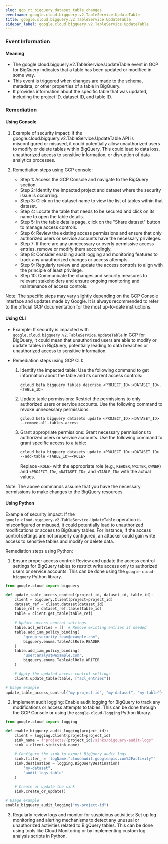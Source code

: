 ```yaml
--- 
slug: gcp_rt_bigquery_dataset_table_changes
eventname: google.cloud.bigquery.v2.TableService.UpdateTable
title: google.cloud.bigquery.v2.TableService.UpdateTable
sidebar_label: google.cloud.bigquery.v2.TableService.UpdateTable
---
```

                       
### Event Information

#### Meaning

- The google.cloud.bigquery.v2.TableService.UpdateTable event in GCP for BigQuery indicates that a table has been updated or modified in some way.
- This event is triggered when changes are made to the schema, metadata, or other properties of a table in BigQuery.
- It provides information about the specific table that was updated, including the project ID, dataset ID, and table ID.

### Remediation

#### Using Console

1. Example of security impact: If the google.cloud.bigquery.v2.TableService.UpdateTable API is misconfigured or misused, it could potentially allow unauthorized users to modify or delete tables within BigQuery. This could lead to data loss, unauthorized access to sensitive information, or disruption of data analytics processes.

2. Remediation steps using GCP console:
   - Step 1: Access the GCP Console and navigate to the BigQuery section.
   - Step 2: Identify the impacted project and dataset where the security issue is occurring.
   - Step 3: Click on the dataset name to view the list of tables within that dataset.
   - Step 4: Locate the table that needs to be secured and click on its name to open the table details.
   - Step 5: In the table details page, click on the "Share dataset" button to manage access controls.
   - Step 6: Review the existing access permissions and ensure that only authorized users or service accounts have the necessary privileges.
   - Step 7: If there are any unnecessary or overly permissive access entries, remove or modify them accordingly.
   - Step 8: Consider enabling audit logging and monitoring features to track any unauthorized changes or access attempts.
   - Step 9: Regularly review and update the access controls to align with the principle of least privilege.
   - Step 10: Communicate the changes and security measures to relevant stakeholders and ensure ongoing monitoring and maintenance of access controls.

Note: The specific steps may vary slightly depending on the GCP Console interface and updates made by Google. It is always recommended to refer to the official GCP documentation for the most up-to-date instructions.

#### Using CLI

- Example: If security is impacted with `google.cloud.bigquery.v2.TableService.UpdateTable` in GCP for BigQuery, it could mean that unauthorized users are able to modify or update tables in BigQuery, potentially leading to data breaches or unauthorized access to sensitive information.

- Remediation steps using GCP CLI:
  1. Identify the impacted table: Use the following command to get information about the table and its current access controls:
     ```
     gcloud beta bigquery tables describe <PROJECT_ID>:<DATASET_ID>.<TABLE_ID>
     ```

  2. Update table permissions: Restrict the permissions to only authorized users or service accounts. Use the following command to revoke unnecessary permissions:
     ```
     gcloud beta bigquery datasets update <PROJECT_ID>:<DATASET_ID> --remove-all-tables-access
     ```

  3. Grant appropriate permissions: Grant necessary permissions to authorized users or service accounts. Use the following command to grant specific access to a table:
     ```
     gcloud beta bigquery datasets update <PROJECT_ID>:<DATASET_ID> --add-table <TABLE_ID>=<ROLE>
     ```
     Replace `<ROLE>` with the appropriate role (e.g., `READER`, `WRITER`, `OWNER`) and `<PROJECT_ID>`, `<DATASET_ID>`, and `<TABLE_ID>` with the actual values.

Note: The above commands assume that you have the necessary permissions to make changes to the BigQuery resources.

#### Using Python

Example of security impact: If the `google.cloud.bigquery.v2.TableService.UpdateTable` operation is misconfigured or misused, it could potentially lead to unauthorized modifications or access to BigQuery tables. For instance, if the access control settings are not properly configured, an attacker could gain write access to sensitive tables and modify or delete data.

Remediation steps using Python:

1. Ensure proper access control: Review and update the access control settings for BigQuery tables to restrict write access only to authorized users or service accounts. This can be done using the `google-cloud-bigquery` Python library.

```python
from google.cloud import bigquery

def update_table_access_control(project_id, dataset_id, table_id):
    client = bigquery.Client(project=project_id)
    dataset_ref = client.dataset(dataset_id)
    table_ref = dataset_ref.table(table_id)
    table = client.get_table(table_ref)

    # Update access control settings
    table.acl_entries = []  # Remove existing entries if needed
    table.add_iam_policy_binding(
        "group:security-team@example.com",
        bigquery.enums.TableAclRole.READER
    )
    table.add_iam_policy_binding(
        "user:analyst@example.com",
        bigquery.enums.TableAclRole.WRITER
    )

    # Apply the updated access control settings
    client.update_table(table, ["acl_entries"])

# Usage example
update_table_access_control("my-project-id", "my-dataset", "my-table")
```

2. Implement audit logging: Enable audit logging for BigQuery to track any modifications or access attempts to tables. This can be done through the GCP Console or using the `google-cloud-logging` Python library.

```python
from google.cloud import logging

def enable_bigquery_audit_logging(project_id):
    client = logging.Client(project=project_id)
    sink_name = f"projects/{project_id}/sinks/bigquery-audit-logs"
    sink = client.sink(sink_name)

    # Configure the sink to export BigQuery audit logs
    sink.filter_ = 'logName:"cloudaudit.googleapis.com%2Factivity"'
    sink.destination = logging.BigQueryDestination(
        "my-dataset",
        "audit_logs_table"
    )

    # Create or update the sink
    sink.create_or_update()

# Usage example
enable_bigquery_audit_logging("my-project-id")
```

3. Regularly review logs and monitor for suspicious activities: Set up log monitoring and alerting mechanisms to detect any unusual or unauthorized activities related to BigQuery tables. This can be done using tools like Cloud Monitoring or by implementing custom log analysis scripts in Python.


 